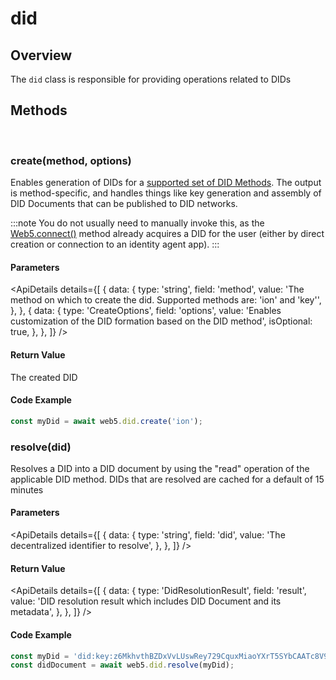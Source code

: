 
# did
## Overview
The `did` class is responsible for providing operations related to DIDs

<Divider type="slash"/>

<section class="api-docs">

## Methods

<br/>

### create(method, options)

Enables generation of DIDs for a [supported set of DID Methods](/docs/web5/learn/decentralized-identifiers#methods). The output is method-specific, and handles things like key generation and assembly of DID Documents that can be published to DID networks.

:::note
You do not usually need to manually invoke this, as the <a href="/api/web5-js/#connect">Web5.connect()</a> method already acquires a DID for the user (either by direct creation or connection to an identity agent app).
:::

#### Parameters

<ApiDetails
  details={[
    {
      data: {
        type: 'string',
        field: 'method',
        value: 'The method on which to create the did. Supported methods are: \'ion\' and \'key\'',
      },
    },
    {
      data: {
        type: 'CreateOptions',
        field: 'options',
        value: 'Enables customization of the DID formation based on the DID method',
        isOptional: true,
      },
    },
  ]}
/>


#### Return Value

The created DID

#### Code Example

<CodeSnippet function="createMyDid" />

```js
const myDid = await web5.did.create('ion');
```

<Divider type="slash"/>

### resolve(did)

Resolves a DID into a DID document by using the "read" operation of the applicable DID method. DIDs that are resolved are cached for a default of 15 minutes

#### Parameters

<ApiDetails
  details={[
    {
      data: {
        type: 'string',
        field: 'did',
        value: 'The decentralized identifier to resolve',
      },
    },
  ]}
/>

#### Return Value

<ApiDetails
  details={[
    {
      data: {
        type: 'DidResolutionResult',
        field: 'result',
        value: 'DID resolution result which includes DID Document and its metadata',
      },
    },
  ]}
/>


#### Code Example

```js
const myDid = 'did:key:z6MkhvthBZDxVvLUswRey729CquxMiaoYXrT5SYbCAATc8V9';
const didDocument = await web5.did.resolve(myDid);
```

</section>
